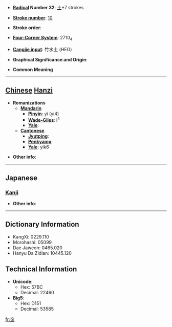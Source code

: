 * '''[[Wiktionary:Chinese radical index| Radical]] Number 32''': [[Wiktionary:Chinese radical index 土|土]]+7 strokes

* '''[[Wiktionary:Chinese total strokes index|Stroke number]]''': [[Wiktionary:Chinese total strokes index 10|10]]

* '''Stroke order''': 

* '''[[Wiktionary:Chinese four corner index|Four-Corner System]]''': 2710<sub>4</sub>

* '''[[Wiktionary:Chinese Cangjie index|Cangjie input]]''': 竹水土 (HEG)

* '''Graphical Significance and Origin''': 

* '''Common Meaning'''

----

== [[Chinese]] [[Hanzi]] ==

* '''Romanizations'''
** '''[[Mandarin]]'''
*** '''[[Pinyin]]''': yì (yi4)
*** '''[[Wade-Giles]]''': i<sup>4</sup>
*** '''[[Yale]]''': 
** '''[[Cantonese]]'''
*** '''[[Jyutping]]''':
*** '''[[Penkyamp]]''': 
*** '''[[Yale]]''': yik6

* '''Other info''': 

----

==Japanese==
===[[Kanji]]===
{{kanji|on readings=[[えき]] (eki), [[ゆく]] (yuku)
|kun readings=
}}

* '''Other info''':  

----

== Dictionary Information ==

* KangXi: 0229.110
* Morohashi: 05099
* Dae Jaweon: 0465.020
* Hanyu Da Zidian: 10445.120

== Technical Information ==

* '''Unicode''':
** Hex: 57BC
** Decimal: 22460
* '''Big5''':
** Hex: D151
** Decimal: 53585

[[fr:垼]]